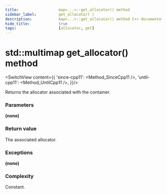 ```yaml
---
title:					map<...>::get_allocator() method
sidebar_label:			get_allocator( )
description:			map<...>::get_allocator() method C++ documentation
hide_title:				true
tags:					[allocator, get]
---
```



<!----------------- Codes ---------------------->

<!-- get_allocator -->


# std::multimap get_allocator() method

<SwitchView content={{
		'since-cpp11': <Method_SinceCpp11 />,
		'until-cpp11': <Method_UntilCpp11 />,
	}}/>

Returns the allocator associated with the container.

### Parameters

**(none)**

### Return value

The associated allocator.

### Exceptions

**(none)**

### Complexity

Constant.
